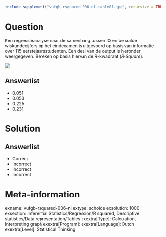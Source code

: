 ```r
include_supplement("vufgb-rsquared-006-nl-table01.jpg", recursive = TRUE)
```

Question
========
  
Een regressieanalyse naar de samenhang tussen IQ en behaalde wiskundecijfers op het eindexamen is uitgevoerd op basis van informatie over 115 eerstejaarsstudenten. Een deel van de output is hieronder weergegeven. Bereken op basis hiervan de R-kwadraat (*R-Square*).

![](vufgb-rsquared-006-nl-table01.jpg)
  
Answerlist
----------
* 0.051
* 0.053
* 0.225
* 0.231


Solution
========

Answerlist
----------
* Correct
* Incorrect
* Incorrect
* Incorrect

Meta-information
================
exname: vufgb-rsquared-006-nl
extype: schoice
exsolution: 1000
exsection: Inferential Statistics/Regression/R squared, Descriptive statistics/Data representation/Tables
exextra[Type]: Calculation, Interpreting graph
exextra[Program]: 
exextra[Language]: Dutch
exextra[Level]: Statistical Thinking
